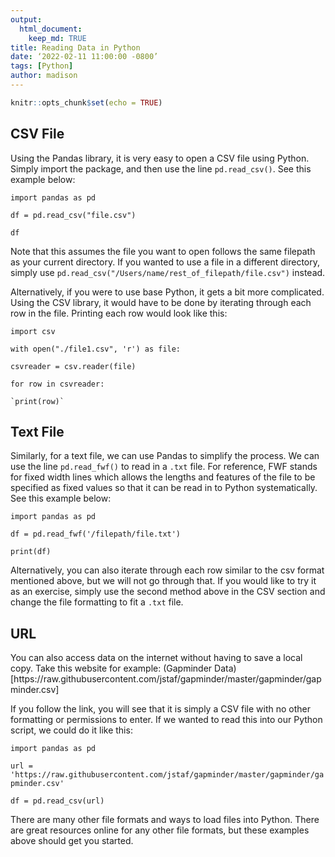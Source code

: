 ```yaml
---
output:
  html_document:
    keep_md: TRUE
title: Reading Data in Python
date: ‘2022-02-11 11:00:00 -0800’
tags: [Python]
author: madison
---
```


```r
knitr::opts_chunk$set(echo = TRUE)
```

## CSV File

Using the Pandas library, it is very easy to open a CSV file using Python. Simply import the package, and then use the line `pd.read_csv()`. See this example below:


`import pandas as pd`

`df = pd.read_csv("file.csv")`

`df`


Note that this assumes the file you want to open follows the same filepath as your current directory. If you wanted to use a file in a different directory, simply use `pd.read_csv("/Users/name/rest_of_filepath/file.csv")` instead.

Alternatively, if you were to use base Python, it gets a bit more complicated. Using the CSV library, it would have to be done by iterating through each row in the file. Printing each row would look like this:


`import csv`

`with open("./file1.csv", 'r') as file:`

  `csvreader = csv.reader(file)`
  
  `for row in csvreader:`
  
    `print(row)`


## Text File

Similarly, for a text file, we can use Pandas to simplify the process. We can use the line `pd.read_fwf()` to read in a `.txt` file. For reference, FWF stands for fixed width lines which allows the lengths and features of the file to be specified as fixed values so that it can be read in to Python systematically. See this example below:


`import pandas as pd`

`df = pd.read_fwf('/filepath/file.txt')`

`print(df)`


Alternatively, you can also iterate through each row similar to the csv format mentioned above, but we will not go through that. If you would like to try it as an exercise, simply use the second method above in the CSV section and change the file formatting to fit a `.txt` file.

## URL

You can also access data on the internet without having to save a local copy. Take this website for example: (Gapminder Data)[https://raw.githubusercontent.com/jstaf/gapminder/master/gapminder/gapminder.csv]

If you follow the link, you will see that it is simply a CSV file with no other formatting or permissions to enter. If we wanted to read this into our Python script, we could do it like this:


`import pandas as pd`

`url = 'https://raw.githubusercontent.com/jstaf/gapminder/master/gapminder/gapminder.csv'`

`df = pd.read_csv(url)`

There are many other file formats and ways to load files into Python. There are great resources online for any other file formats, but these examples above should get you started.